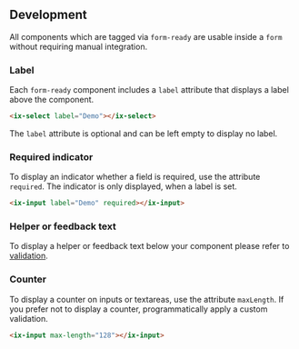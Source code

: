 
## Development

All components which are tagged via `form-ready` are usable inside a `form` without requiring manual integration.

### Label

Each `form-ready` component includes a `label` attribute that displays a label above the component.

```html
<ix-select label="Demo"></ix-select>
```

The `label` attribute is optional and can be left empty to display no label.

### Required indicator

To display an indicator whether a field is required, use the attribute `required`. The indicator is only displayed, when a label is set.

```html
<ix-input label="Demo" required></ix-input>
```

### Helper or feedback text

To display a helper or feedback text below your component please refer to [validation](forms-validation.mdx).

### Counter

To display a counter on inputs or textareas, use the attribute `maxLength`. If you prefer not to display a counter, programmatically apply a custom validation.

```html
<ix-input max-length="128"></ix-input>
```
